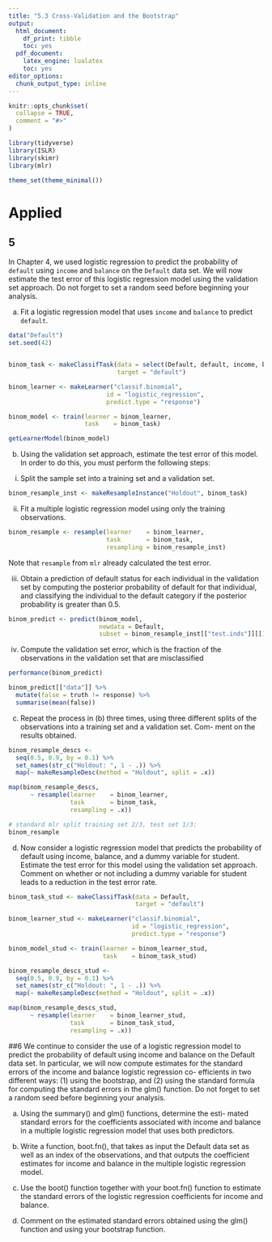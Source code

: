 ```yaml
---
title: "5.3 Cross-Validation and the Bootstrap"
output:
  html_document:
    df_print: tibble
    toc: yes
  pdf_document:
    latex_engine: lualatex
    toc: yes
editor_options:
  chunk_output_type: inline
---
```


```r
knitr::opts_chunk$set(
  collapse = TRUE,
  comment = "#>"
)

library(tidyverse)
library(ISLR)
library(skimr)
library(mlr)

theme_set(theme_minimal())
```
# Applied
## 5
In Chapter 4, we used logistic regression to predict the probability of `default` using `income` and `balance` on the `Default` data set. We will now estimate the test error of this logistic regression model using the validation set approach. Do not forget to set a random seed before beginning your analysis.

a) Fit a logistic regression model that uses `income` and `balance` to predict `default`.
```r
data("Default")
set.seed(42)


binom_task <- makeClassifTask(data = select(Default, default, income, balance),
                              target = "default")

binom_learner <- makeLearner("classif.binomial", 
                           id = "logistic_regression",
                           predict.type = "response")

binom_model <- train(learner = binom_learner, 
                     task    = binom_task)

getLearnerModel(binom_model)
```

b) Using the validation set approach, estimate the test error of this model. In order to do this, you must perform the following steps:

i. Split the sample set into a training set and a validation set.
```r
binom_resample_inst <- makeResampleInstance("Holdout", binom_task)
```


ii. Fit a multiple logistic regression model using only the training observations.
```r
binom_resample <- resample(learner    = binom_learner,
                           task       = binom_task,
                           resampling = binom_resample_inst)

```
Note that `resample` from `mlr` already calculated the test error.


iii. Obtain a prediction of default status for each individual in the validation set by computing the posterior probability of default for that individual, and classifying the individual to the default category if the posterior probability is greater than 0.5.
```r
binom_predict <- predict(binom_model, 
                         newdata = Default,
                         subset = binom_resample_inst[["test.inds"]][[1]])
```


iv. Compute the validation set error, which is the fraction of the observations in the validation set that are misclassified

```r
performance(binom_predict)

binom_predict[["data"]] %>% 
  mutate(false = truth != response) %>% 
  summarise(mean(false))
```

c) Repeat the process in (b) three times, using three different splits of the observations into a training set and a validation set. Com- ment on the results obtained.
```r
binom_resample_descs <-
  seq(0.5, 0.9, by = 0.1) %>% 
  set_names(str_c("Holdout: ", 1 - .)) %>% 
  map(~ makeResampleDesc(method = "Holdout", split = .x))

map(binom_resample_descs,
      ~ resample(learner    = binom_learner,
                 task       = binom_task,
                 resampling = .x))

# standard mlr split training set 2/3, test set 1/3:
binom_resample
```

d) Now consider a logistic regression model that predicts the probability of default using income, balance, and a dummy variable for student. Estimate the test error for this model using the validation set approach. Comment on whether or not including a dummy variable for student leads to a reduction in the test error rate.
```r
binom_task_stud <- makeClassifTask(data = Default,
                                   target = "default")

binom_learner_stud <- makeLearner("classif.binomial", 
                                  id = "logistic_regression",
                                  predict.type = "response")

binom_model_stud <- train(learner = binom_learner_stud, 
                          task    = binom_task_stud)

binom_resample_descs_stud <-
  seq(0.5, 0.9, by = 0.1) %>% 
  set_names(str_c("Holdout: ", 1 - .)) %>% 
  map(~ makeResampleDesc(method = "Holdout", split = .x))

map(binom_resample_descs_stud,
      ~ resample(learner    = binom_learner_stud,
                 task       = binom_task_stud,
                 resampling = .x))
```

##6
We continue to consider the use of a logistic regression model to predict the probability of default using income and balance on the Default data set. In particular, we will now compute estimates for the standard errors of the income and balance logistic regression co- efficients in two different ways: (1) using the bootstrap, and (2) using the standard formula for computing the standard errors in the glm() function. Do not forget to set a random seed before beginning your analysis.

(a) Using the summary() and glm() functions, determine the esti- mated standard errors for the coefficients associated with income and balance in a multiple logistic regression model that uses both predictors.

(b) Write a function, boot.fn(), that takes as input the Default data set as well as an index of the observations, and that outputs the coefficient estimates for income and balance in the multiple logistic regression model.

(c) Use the boot() function together with your boot.fn() function to estimate the standard errors of the logistic regression coefficients for income and balance.

(d) Comment on the estimated standard errors obtained using the glm() function and using your bootstrap function.

